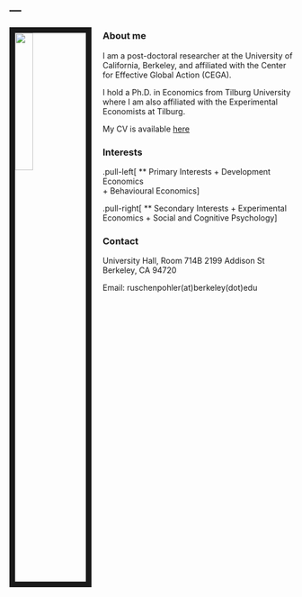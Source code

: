 ---
---

<link rel="stylesheet" href="styles.css" type="text/css">

<img src="pics/JRUE portrait.jpg" style="width:25%; border:10px solid; margin-right: 20px" align="left">

### About me

I am a post-doctoral researcher at the University of California, Berkeley, and affiliated with the Center for Effective Global Action (CEGA).

I hold a Ph.D. in Economics from Tilburg University where I am also affiliated with the Experimental Economists at Tilburg. 

My CV is available [here]("files/JRUE CV August19.pdf")


### Interests                     

.pull-left[
** Primary Interests
  + Development Economics       
  + Behavioural Economics
]

.pull-right[
** Secondary Interests
  + Experimental Economics
  + Social and Cognitive Psychology
]

### Contact

University Hall, Room 714B
2199 Addison St
Berkeley, CA 94720

Email:  ruschenpohler(at)berkeley(dot)edu
